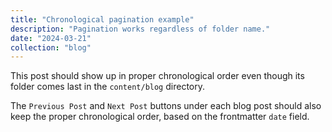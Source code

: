 ```yaml
---
title: "Chronological pagination example"
description: "Pagination works regardless of folder name."
date: "2024-03-21"
collection: "blog"
---
```


This post should show up in proper chronological order even though its folder comes last in the `content/blog` directory.

The `Previous Post` and `Next Post` buttons under each blog post should also keep the proper chronological order, based on the frontmatter `date` field.
